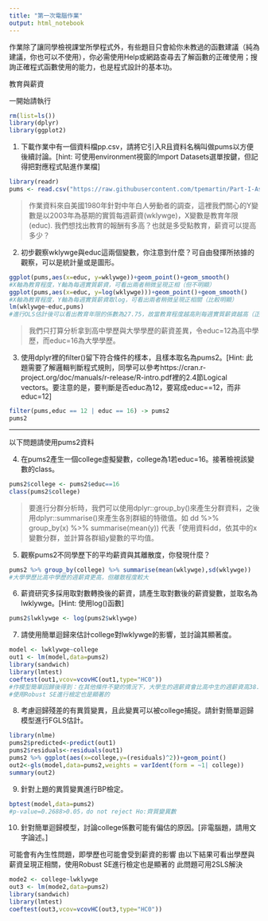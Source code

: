 ```yaml
---
title: "第一次電腦作業"
output: html_notebook
---
```

作業除了讓同學檢視課堂所學程式外，有些題目只會給你未教過的函數建議（純為建議，你也可以不使用），你必需使用Help或網路查尋去了解函數的正確使用；搜詢正確程式函數使用的能力，也是程式設計的基本功。

教育與薪資 

一開始請執行
```r
rm(list=ls())
library(dplyr)
library(ggplot2)
```

1. 下載作業中有一個資料檔pp.csv，請將它引入R且資料名稱叫做pums以方便後續討論。[hint: 可使用environment視窗的Import Datasets選單按鍵，但記得把對應程式貼進作業檔]
```r
library(readr)
pums <- read.csv("https://raw.githubusercontent.com/tpemartin/Part-I-Assignment/master/pp.csv")
```


> 作業資料來自美國1980年針對中年白人勞動者的調查，這裡我們關心的Y變數是以2003年為基期的實質每週薪資(wklywge)，X變數是教育年限(educ). 我們想找出教育的報酬有多高？也就是多受點教育，薪資可以提高多少？

2. 初步觀察wklywge與educ這兩個變數，你注意到什麼？可自由發揮所挔據的觀察，可以是統計量或是圖形。
```r
ggplot(pums,aes(x=educ, y=wklywge))+geom_point()+geom_smooth()
#X軸為教育程度，Y軸為每週實質薪資，可看出兩者稍微呈現正相（但不明顯）
ggplot(pums,aes(x=educ, y=log(wklywge)))+geom_point()+geom_smooth()
#X軸為教育程度，Y軸為每週實質薪資取log，可看出兩者稍微呈現正相關（比較明顯）
lm(wklywge~educ,pums)
#進行OLS估計後可以看出教育年限的係數為27.75，故當教育程度越高則每週實質薪資越高（正相關）
```


> 我們只打算分析拿到高中學歷與大學學歷的薪資差異，令educ=12為高中學歷，而educ=16為大學學歷。

3. 使用dplyr裡的filter()留下符合條件的樣本，且樣本取名為pums2。[Hint: 此題需要了解邏輯判斷程式規則，同學可以參考https://cran.r-project.org/doc/manuals/r-release/R-intro.pdf裡的2.4節Logical vectors。要注意的是，要判斷是否educ為12，要寫成educ==12，而非educ=12]
```r
filter(pums,educ == 12 | educ == 16) -> pums2
pums2
```


***
以下問題請使用pums2資料

4. 在pums2產生一個college虛擬變數，college為1若educ=16。接著檢視該變數的class。
```r
pums2$college <- pums2$educ==16
class(pums2$college)
```


> 要進行分群分析時，我們可以使用dplyr::group_by()來產生分群資料，之後用dplyr::summarise()來產生各別群組的特徵值。如 dd %>% group_by(x) %>% summarise(mean(y)) 代表「使用資料dd，依其中的x變數分群，並計算各群組y變數的平均值。

5. 觀察pums2不同學歷下的平均薪資與其離散度，你發現什麼？
```r
pums2 %>% group_by(college) %>% summarise(mean(wklywge),sd(wklywge))
#大學學歷比高中學歷的週薪資更高，但離散程度較大
```

6. 薪資研究多採用取對數轉換後的薪資，請產生取對數後的薪資變數，並取名為lwklywge。[Hint: 使用log()函數]
```r
pums2$lwklywge <- log(pums2$wklywge)
```

7. 請使用簡單迴歸來估計college對lwklywge的影響，並討論其顯著度。
```r
model <- lwklywge~college
out1 <- lm(model,data=pums2)
library(sandwich)
library(lmtest)
coeftest(out1,vcov=vcovHC(out1,type="HC0"))
#作模型簡單回歸後得到：在其他條件不變的情況下，大學生的週薪資會比高中生的週薪資高38.4%，
#使用Robust SE進行檢定也是顯著的
```

8. 考慮迴歸殘差的有異質變異，且此變異可以被college捕捉。請針對簡單迴歸模型進行FGLS估計。
```r
library(nlme)
pums2$predicted<-predict(out1)
pums2$residuals<-residuals(out1)
pums2 %>% ggplot(aes(x=college,y=(residuals)^2))+geom_point()
out2<-gls(model,data=pums2,weights = varIdent(form = ~1| college))
summary(out2)
```

9. 針對上題的異質變異進行BP檢定。
```r
bptest(model,data=pums2)
#p-value=0.2688>0.05，do not reject Ho:齊質變異數
```

10. 針對簡單迴歸模型，討論college係數可能有偏估的原因。[非電腦題，請用文字論述。]

可能會有內生性問題，即學歷也可能會受到薪資的影響
由以下結果可看出學歷與薪資呈現正相關，使用Robust SE進行檢定也是顯著的
此問題可用2SLS解決
```r
mode2 <- college~lwklywge
out3 <- lm(mode2,data=pums2)
library(sandwich)
library(lmtest)
coeftest(out3,vcov=vcovHC(out3,type="HC0"))
```